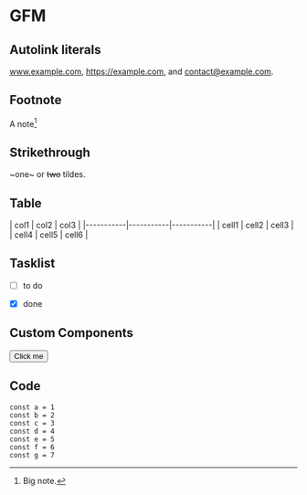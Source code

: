 
# GFM

## Autolink literals

www.example.com, https://example.com, and contact@example.com.

## Footnote

A note[^1]

[^1]: Big note.

## Strikethrough

~one~ or ~~two~~ tildes.

## Table

<div className='mdx-prose'>
| col1       | col2       | col3       |
|-----------|-----------|-----------|
| cell1   | cell2   | cell3   |
| cell4   | cell5   | cell6   |
</div>

## Tasklist

* [ ] to do
* [x] done


## Custom Components

<Button>Click me</Button>

## Code

```tsx
const a = 1
const b = 2
const c = 3
const d = 4
const e = 5
const f = 6
const g = 7
```
